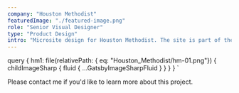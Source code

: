 ```yaml
---
company: "Houston Methodist"
featuredImage: "./featured-image.png"
role: "Senior Visual Designer"
type: "Product Design"
intro: "Microsite design for Houston Methodist. The site is part of their donor portal and has a wealth of information regarding the hospitals specialties." 
---
```


  query {
    hm1: file(relativePath: { eq: "Houston_Methodist/hm-01.png"}) {
      childImageSharp {
        fluid {
          ...GatsbyImageSharpFluid
        }
      }
    }
  }
`

<GridTwo>

<ImageContainer classes="large" fluid={props.data.hm1.childImageSharp.fluid} />

<p class="small right blog-text">Please contact me if you'd like to learn more about this project.</p>

</GridTwo>